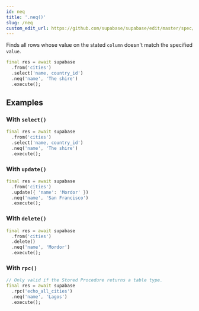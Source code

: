 ```yaml
---
id: neq
title: '.neq()'
slug: /neq
custom_edit_url: https://github.com/supabase/supabase/edit/master/spec/supabase_dart_v1_legacy.yml
---
```



Finds all rows whose value on the stated `column` doesn't match the specified `value`.

```dart
final res = await supabase
  .from('cities')
  .select('name, country_id')
  .neq('name', 'The shire')
  .execute();
```

## Examples

### With `select()`

```dart
final res = await supabase
  .from('cities')
  .select('name, country_id')
  .neq('name', 'The shire')
  .execute();
```

### With `update()`

```dart
final res = await supabase
  .from('cities')
  .update({ 'name': 'Mordor' })
  .neq('name', 'San Francisco')
  .execute();
```

### With `delete()`

```dart
final res = await supabase
  .from('cities')
  .delete()
  .neq('name', 'Mordor')
  .execute();
```

### With `rpc()`

```dart
// Only valid if the Stored Procedure returns a table type.
final res = await supabase
  .rpc('echo_all_cities')
  .neq('name', 'Lagos')
  .execute();
```
